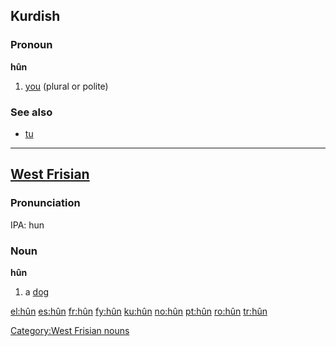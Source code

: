 {{see|hun}}
==Kurdish==

===Pronoun===
'''hûn'''

# [[you]] (plural or polite)

===See also===
* [[tu#Kurdish|tu]]

----

==[[West Frisian]]==

===Pronunciation===
IPA: hun

===Noun===
'''hûn'''

# a [[dog]]

[[Category:West Frisian nouns]]

[[el:hûn]]
[[es:hûn]]
[[fr:hûn]]
[[fy:hûn]]
[[ku:hûn]]
[[no:hûn]]
[[pt:hûn]]
[[ro:hûn]]
[[tr:hûn]]